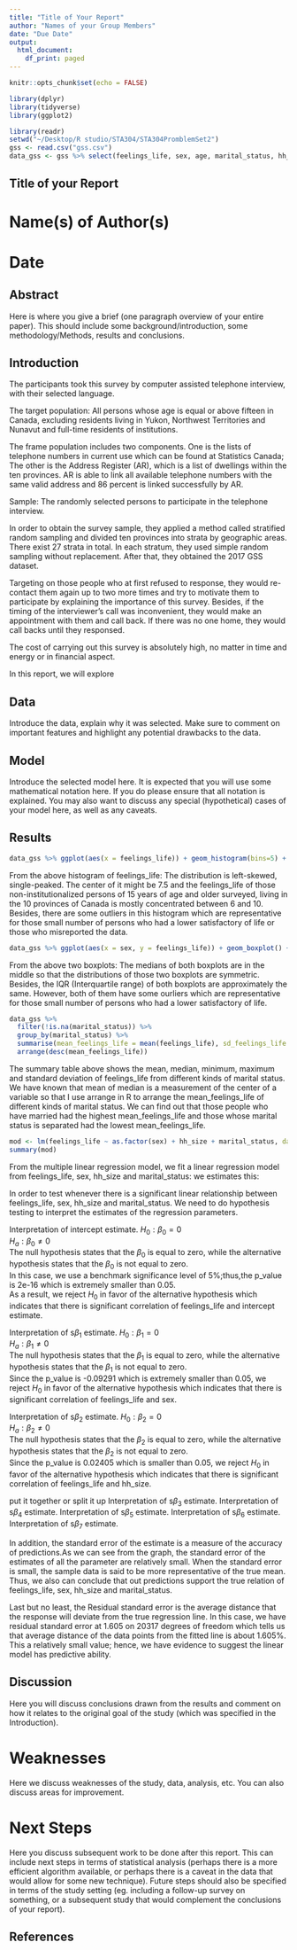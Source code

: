 ```yaml
---
title: "Title of Your Report"
author: "Names of your Group Members"
date: "Due Date"
output:
  html_document:
    df_print: paged
---
```


```r
knitr::opts_chunk$set(echo = FALSE)

library(dplyr)
library(tidyverse)
library(ggplot2)
```

```r
library(readr)
setwd("~/Desktop/R studio/STA304/STA304PromblemSet2")
gss <- read.csv("gss.csv")
data_gss <- gss %>% select(feelings_life, sex, age, marital_status, hh_size, income_respondent) %>% filter(!is.na(feelings_life))
```

## Title of your Report

# Name(s) of Author(s) 
# Date

## Abstract

Here is where you give a brief (one paragraph overview of your entire paper). This should include some background/introduction, some methodology/Methods, results and conclusions.

## Introduction

The participants took this survey by computer assisted telephone interview, with their selected language.

The target population: All persons whose age is equal or above fifteen in Canada, excluding residents living in Yukon, Northwest Territories and Nunavut and full-time residents of institutions.

The frame population includes two components. One is the lists of telephone numbers in current use which can be found at Statistics Canada; The other is the Address Register (AR), which is a list of dwellings within the ten provinces. AR is able to link all available telephone numbers with the same valid address and 86 percent is linked successfully by AR.

Sample: The randomly selected persons to participate in the telephone interview.

In order to obtain the survey sample, they applied a method called stratified random sampling and divided ten provinces into strata by geographic areas. There exist 27 strata in total. In each stratum, they used simple random sampling without replacement. After that, they obtained the 2017 GSS dataset.

Targeting on those people who at first refused to response, they would re-contact them again up to two more times and try to motivate them to participate by explaining the importance of this survey. Besides, if the timing of the interviewer's call was inconvenient, they would make an appointment with them and call back. If there was no one home, they would call backs until they responsed.

The cost of carrying out this survey is absolutely high, no matter in time and energy or in financial aspect.

In this report, we will explore 

## Data

Introduce the data, explain why it was selected. Make sure to comment on important features and highlight any potential drawbacks to the data.


## Model

Introduce the selected model here. It is expected that you will use some mathematical notation here. If you do please ensure that all notation is explained. You may also want to discuss any special (hypothetical) cases of your model here, as well as any caveats.  


## Results

```r
data_gss %>% ggplot(aes(x = feelings_life)) + geom_histogram(bins=5) + ggtitle("The histogram of feelings_life, Figure 1")
```

From the above histogram of feelings_life: The distribution is left-skewed, single-peaked. The center of it might be 7.5 and the feelings_life of those non-institutionalized persons of 15 years of age and older surveyed, living in the 10 provinces of Canada is mostly concentrated between 6 and 10. Besides, there are some outliers in this histogram which are representative for those small number of persons who had a lower satisfactory of life or those who misreported the data.

```r
data_gss %>% ggplot(aes(x = sex, y = feelings_life)) + geom_boxplot() + ggtitle("The boxplot of feelings_life, Figure 2")
```

From the above two boxplots: The medians of both boxplots are in the middle so that the distributions of those two boxplots are symmetric. Besides, the IQR (Interquartile range) of both boxplots are approximately the same. However, both of them have some ourliers which are representative for those small number of persons who had a lower satisfactory of life. 

```r
data_gss %>%
  filter(!is.na(marital_status)) %>%
  group_by(marital_status) %>%
  summarise(mean_feelings_life = mean(feelings_life), sd_feelings_life = sd(feelings_life), min_feelings_life = min(feelings_life), max_feelings_life = max(feelings_life), median_feelings_life = median(feelings_life)) %>%
  arrange(desc(mean_feelings_life))
```

The summary table above shows the mean, median, minimum, maximum and standard deviation of feelings_life from different kinds of marital status. We have known that mean of median is a measurement of the center of a variable so that I use arrange in R to arrange the mean_feelings_life of different kinds of marital status. We can find out that those people who have married had the highest mean_feelings_life and those whose marital status is separated had the lowest mean_feelings_life.

```r
mod <- lm(feelings_life ~ as.factor(sex) + hh_size + marital_status, data = data_gss)
summary(mod)
```

From the multiple linear regression model, we fit a linear regression model from feelings_life, sex, hh_size and marital_status:
we estimates this:
\begin{align*}
\hat{feelings\_life} &= \beta_{0} - \beta_{1}\hat{Male} + \beta_{2}\hat{hh\_size} + \beta_{3}\hat{marital\_statusLiving common-law} + \beta_{4}\hat{marital\_statusMarried} -\beta_{5}\hat{marital\_statusSeparated}\\ &-\beta_{6}\hat{marital\_statusSingle, never married} + \beta_{7}\hat{marital\_statusWidowed }\\
\text{For Male:}\\
\hat{feelings\_life} &= 7.67929 -0.09291 + 0.02405\hat{hh\_size} + 0.51946\hat{marital\_statusLiving common-law} + 0.73120\hat{marital\_statusMarried} \\
& -0.36255\hat{marital\_statusSeparated} -0.01037\hat{marital\_statusSingle, never married} + 0.26494\hat{marital\_statusWidowed }\\
\text{For Female:}\\
\hat{feelings\_life} &= 7.67929 + 0.02405\hat{hh\_size} + 0.51946\hat{marital\_statusLiving common-law} + 0.73120\hat{marital\_statusMarried} \\
& -0.36255\hat{marital\_statusSeparated} -0.01037\hat{marital\_statusSingle, never married} + 0.26494\hat{marital\_statusWidowed }
\end{align*}

In order to test whenever there is a significant linear relationship between feelings_life, sex, hh_size and marital_status. We need to do hypothesis testing to interpret the estimates of the regression parameters.

Interpretation of intercept estimate.
$H_{0}:\beta_{0} = 0$\
$H_{a}:\beta_{0} \neq 0$\
The null hypothesis states that the $\beta_{0}$ is equal to zero, while the alternative hypothesis states that the $\beta_{0}$ is not equal to zero.\
In this case, we use a benchmark significance level of 5%;thus,the p_value is 2e-16 which is extremely smaller than 0.05. \
As a result, we reject $H_{0}$ in favor of the alternative hypothesis which indicates that there is significant correlation of feelings_life and intercept estimate. \

Interpretation of s$\beta_{1}$ estimate.
$H_{0}:\beta_{1} = 0$\
$H_{a}:\beta_{1} \neq 0$\
The null hypothesis states that the $\beta_{1}$ is equal to zero, while the alternative hypothesis states that the $\beta_{1}$ is not equal to zero.\
Since the p_value is -0.09291 which is extremely smaller than 0.05, we reject $H_{0}$ in favor of the alternative hypothesis which indicates that there is significant correlation of feelings_life and sex. \

Interpretation of s$\beta_{2}$ estimate.
$H_{0}:\beta_{2} = 0$\
$H_{a}:\beta_{2} \neq 0$\
The null hypothesis states that the $\beta_{2}$ is equal to zero, while the alternative hypothesis states that the $\beta_{2}$ is not equal to zero.\
Since the p_value is 0.02405 which is smaller than 0.05, we reject $H_{0}$ in favor of the alternative hypothesis which indicates that there is significant correlation of feelings_life and hh_size. \

put it together or split it up
Interpretation of s$\beta_{3}$ estimate.
Interpretation of s$\beta_{4}$ estimate.
Interpretation of s$\beta_{5}$ estimate.
Interpretation of s$\beta_{6}$ estimate.
Interpretation of s$\beta_{7}$ estimate.

In addition, the standard error of the estimate is a measure of the accuracy of predictions.As we can see from the graph, the standard error of the estimates of all the parameter are relatively small. When the standard error is small, the sample data is said to be more representative of the true mean. Thus, we also can conclude that out predictions support the true relation of feelings_life, sex, hh_size and marital_status.

Last but no least, the Residual standard error is the average distance that the response will deviate from the true regression line. In this case, we have residual standard error at 1.605 on 20317 degrees of freedom which tells us that average distance of the data points from the fitted line is about 1.605%. This a relatively small value; hence, we have evidence to suggest the linear model has predictive ability.

## Discussion

Here you will discuss conclusions drawn from the results and comment on how it relates to the original goal of the study (which was specified in the Introduction).


# Weaknesses

Here we discuss weaknesses of the study, data, analysis, etc. You can also discuss areas for improvement.


# Next Steps

Here you discuss subsequent work to be done after this report. This can include next steps in terms of statistical analysis (perhaps there is a more efficient algorithm available, or perhaps there is a caveat in the data that would allow for some new technique). Future steps should also be specified in terms of the study setting (eg. including a follow-up survey on something, or a subsequent study that would complement the conclusions of your report).


## References



